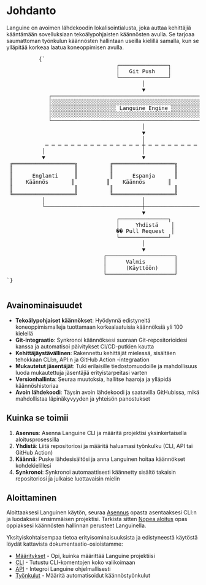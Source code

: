 # Johdanto

Languine on avoimen lähdekoodin lokalisointialusta, joka auttaa kehittäjiä kääntämään sovelluksiaan tekoälypohjaisten käännösten avulla. Se tarjoaa saumattoman työnkulun käännösten hallintaan useilla kielillä samalla, kun se ylläpitää korkeaa laatua koneoppimisen avulla.


<div className="flex flex-col items-center justify-center p-4 mt-10 h-[400px] sm:h-[500px] md:h-[650px]">
        <pre
          className="p-4 text-sm leading-5 scale-[0.5] sm:scale-[0.65] md:scale-90 transform-gpu"
          style={{
            fontFamily: "monospace",
            whiteSpace: "pre",
            textAlign: "left",
          }}
        >
          {`
                                  ┌───────────────┐
                                  │   Git Push    │
                                  └───────────────┘
                                          │
                                          ▼
             ┌─────────────────────────────────────────────────────────┐
             │░░░░░░░░░░░░░░░░░░░░░░░░░░░░░░░░░░░░░░░░░░░░░░░░░░░░░░░░░│
             │░░░░░░░░░░░░░░░░░░░░ Languine Engine ░░░░░░░░░░░░░░░░░░░░│
             │░░░░░░░░░░░░░░░░░░░░░░░░░░░░░░░░░░░░░░░░░░░░░░░░░░░░░░░░░│
             └─────────────────────────────────────────────────────────┘
                                          │
                                          ▼
                                          │
            ─ ─ ─ ─ ─ ─ ─ ─ ─ ─ ─ ─ ─ ─ ─ ┼ ─ ─ ─ ─ ─ ─ ─ ─ ─ ─ ─ ─ ─ ─ ─
           │                              │                              │
           ▼                              ▼                              ▼
 ╔═══════════════════╗          ╔═══════════════════╗          ╔═══════════════════╗
 ║                   ║          ║                   ║          ║                   ║
 ║      Englanti     ║          ║      Espanja      ║          ║      Japani      ║
 ║    Käännös       ║          ║    Käännös       ║          ║     Käännös      ║
 ║                   ║          ║                   ║          ║                   ║
 ╚═══════════════════╝          ╚═══════════════════╝          ╚═══════════════════╝
           │                              │                              │
           └──────────────────────────────┼──────────────────────────────┘
                                          ▼
                                  ┌───────────────┐
                                  │     Yhdistä    │
                                  �� Pull Request  │
                                  └───────────────┘
                                          │
                                          ▼
                              ┌─────────────────────┐
                              │      Valmis         │
                              │      (Käyttöön)     │
                              └─────────────────────┘
`}
        </pre>
      </div>

## Avainominaisuudet

- **Tekoälypohjaiset käännökset**: Hyödynnä edistyneitä koneoppimismalleja tuottamaan korkealaatuisia käännöksiä yli 100 kielellä
- **Git-integraatio**: Synkronoi käännöksesi suoraan Git-repositorioidesi kanssa ja automatisoi päivitykset CI/CD-putkien kautta
- **Kehittäjäystävällinen**: Rakennettu kehittäjät mielessä, sisältäen tehokkaan CLI:n, API:n ja GitHub Action -integraation
- **Mukautetut jäsentäjät**: Tuki erilaisille tiedostomuodoille ja mahdollisuus luoda mukautettuja jäsentäjiä erityistarpeitasi varten
- **Versionhallinta**: Seuraa muutoksia, hallitse haaroja ja ylläpidä käännöshistoriaa
- **Avoin lähdekoodi**: Täysin avoin lähdekoodi ja saatavilla GitHubissa, mikä mahdollistaa läpinäkyvyyden ja yhteisön panostukset

## Kuinka se toimii

1. **Asennus**: Asenna Languine CLI ja määritä projektisi yksinkertaisella aloitusprosessilla
2. **Yhdistä**: Liitä repositoriosi ja määritä haluamasi työnkulku (CLI, API tai GitHub Action)
3. **Käännä**: Puske lähdesisältösi ja anna Languinen hoitaa käännökset kohdekielillesi
4. **Synkronoi**: Synkronoi automaattisesti käännetty sisältö takaisin repositoriosi ja julkaise luottavaisin mielin

## Aloittaminen

Aloittaaksesi Languinen käytön, seuraa [Asennus](/docs/installation) opasta asentaaksesi CLI:n ja luodaksesi ensimmäisen projektisi. Tarkista sitten [Nopea aloitus](/docs/quickstart) opas oppiaksesi käännösten hallinnan perusteet Languinella.

Yksityiskohtaisempaa tietoa erityisominaisuuksista ja edistyneestä käytöstä löydät kattavista dokumentaatio-osioistamme:

- [Määritykset](/docs/configuration) - Opi, kuinka määrittää Languine projektiisi
- [CLI](/docs/cli) - Tutustu CLI-komentojen koko valikoimaan
- [API](/docs/api) - Integroi Languine ohjelmallisesti
- [Työnkulut](/docs/workflows) - Määritä automatisoidut käännöstyönkulut
